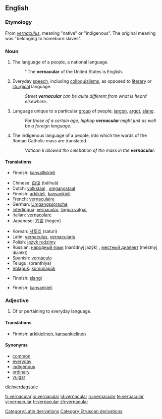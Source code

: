==English==

===Etymology===
From {{L.}} ''[[vernaculus]]'', meaning "native" or "indigenous". The original meaning was "belonging to homeborn slaves".

===Noun===
{{en-noun|-}}

# The language of a people, a national language.
#:''The '''vernacular''' of the United States is English.
# Everyday [[speech]], including [[colloquialism]]s, as opposed to [[literary]] or [[liturgical]] language.
#:''Street '''vernacular''' can be quite different from what is heard elsewhere.''
# Language unique to a particular [[group]] of people; [[jargon]], [[argot]], [[slang]].
#:''For those of a certain age, hiphop '''vernacular''' might just as well be a foreign language.''
# {{Christianity}} The indigenous language of a people, into which the words of the Roman Catholic mass are translated.
#:''Vatican II allowed the celebation of the mass in the '''vernacular'''.''

====Translations====
{{trans-top|national language}}
*Finnish: [[kansalliskieli]]
{{trans-bottom}}

{{trans-top|everyday speech}}
*Chinese: [[白话]] (báihuà)
*Dutch: [[volkstaal]] {{f}}, [[omgangstaal]] {{f}}
*Finnish: [[arkikieli]], [[kansankieli]]
*French: [[vernaculaire]] {{m}}
*German: [[Umgangssprache]] {{f}}
*[[Interlingua]]: [[#Interlingua|vernacular]], [[lingua vulgar]]
*Italian: [[vernacolare]] {{m}}
*Japanese: [[方言]] (hōgen)
{{trans-mid}}
*Korean: [[사투리]] (saturi)
*Latin: [[vernaculus]], [[vernacularis]]
*Polish: [[język rodzimy]]
*Russian: [[народный язык]] (naródnyj jazýk) {{m}}, [[местный диалект]] (méstnyj dialékt) {{m}}
*Spanish: [[vernáculo]] {{m}}
*Telugu: (pranthiya)
*[[Volapük]]: [[komunapük]]
{{trans-bottom}}

{{trans-top|language unique to a particular group of people}}
*Finnish: [[slangi]]
{{trans-bottom}}

{{trans-top|(christianity) indigenous language of a people}}
*Finnish: [[kansankieli]]
{{trans-bottom}}

===Adjective===
{{en-adj|-}}

# Of or pertaining to everyday language.

====Translations====
{{trans-top|pertaining to everyday language}}
*Finnish: [[arkikielinen]], [[kansankielinen]]
{{trans-bottom}}

====Synonyms====
*[[common]]
*[[everyday]]
*[[indigenous]]
*[[ordinary]]
*[[vulgar]]

[[Category:Latin derivations]]
[[Category:Etruscan derivations]]

[[dk:hverdagstale]]

[[fr:vernacular]]
[[io:vernacular]]
[[id:vernacular]]
[[ru:vernacular]]
[[te:vernacular]]
[[vi:vernacular]]
[[tr:vernacular]]
[[zh:vernacular]]